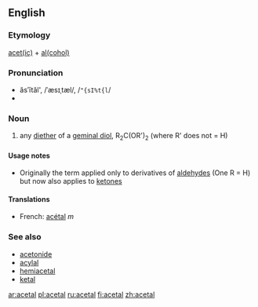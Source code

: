 ==English==
===Etymology===
[[acetic|acet(ic)]] + [[alcohol|al(cohol)]]

===Pronunciation===
*ăsʹĭtăl', /ˈæsɪˌtæl/, /<tt>"{sI%t{l</tt>/
*{{audio|en-us-acetal.ogg|Audio (US)}}

===Noun===
{{en-noun}}
{{wikipedia}}

#{{chemistry}} any [[diether]] of a [[geminal diol]], R<sub>2</sub>C(OR')<sub>2</sub> (where R' does not = H)

====Usage notes====
* Originally the term applied only to derivatives of [[aldehyde]]s (One R = H) but now also applies to [[ketone]]s

====Translations====
*French: [[acétal]] ''m''

===See also===
*[[acetonide]]
*[[acylal]]
*[[hemiacetal]]
*[[ketal]]

[[ar:acetal]]
[[pl:acetal]]
[[ru:acetal]]
[[fi:acetal]]
[[zh:acetal]]